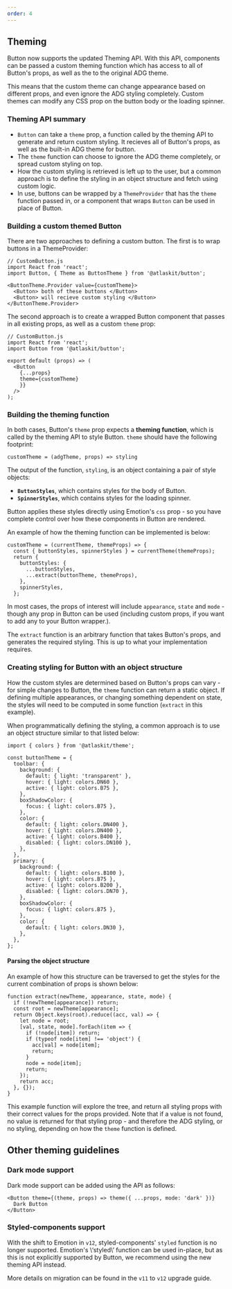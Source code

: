 ```yaml
---
order: 4
---
```


## Theming

Button now supports the updated Theming API. With this API, components can be passed a custom theming function which has access to all of Button's props, as well as the to the original ADG theme.

This means that the custom theme can change appearance based on different props, and even ignore the ADG styling completely. Custom
themes can modify any CSS prop on the button body or the loading spinner.

### Theming API summary

- `Button` can take a `theme` prop, a function called by the theming API to generate and return custom styling. It recieves all of Button's props, as well as the built-in ADG theme for button.
- The `theme` function can choose to ignore the ADG theme completely, or spread custom styling on top.
- How the custom styling is retrieved is left up to the user, but a common approach is to define the styling in an object structure and fetch using custom logic.
- In use, buttons can be wrapped by a `ThemeProvider` that has the `theme` function passed in, or a component that wraps `Button` can be used in place of Button.

### Building a custom themed Button

There are two approaches to defining a custom button. The first is to wrap buttons in a ThemeProvider:

```
// CustomButton.js
import React from 'react';
import Button, { Theme as ButtonTheme } from '@atlaskit/button';

<ButtonTheme.Provider value={customTheme}>
  <Button> both of these buttons </Button>
  <Button> will recieve custom styling </Button>
</ButtonTheme.Provider>
```

The second approach is to create a wrapped Button component that passes in all existing props, as well as a custom `theme` prop:

```
// CustomButton.js
import React from 'react';
import Button from '@atlaskit/button';

export default (props) => (
  <Button
    {...props}
    theme={customTheme}
    }}
  />
);
```

### Building the theming function

In both cases, Button's `theme` prop expects a **theming function**, which is called by the theming API to style Button. `theme` should have the following footprint:

```
customTheme = (adgTheme, props) => styling
```

The output of the function, `styling`, is an object containing a pair of style objects:

- **`ButtonStyles`**, which contains styles for the body of Button.
- **`SpinnerStyles`**, which contains styles for the loading spinner.

Button applies these styles directly using Emotion's `css` prop - so you have complete control over how these components in Button are rendered.

An example of how the theming function can be implemented is below:

```
customTheme = (currentTheme, themeProps) => {
  const { buttonStyles, spinnerStyles } = currentTheme(themeProps);
  return {
    buttonStyles: {
      ...buttonStyles,
      ...extract(buttonTheme, themeProps),
    },
    spinnerStyles,
  };
```

In most cases, the props of interest will include `appearance`, `state` and `mode` - though any prop in Button can be used (including custom props, if you want to add any to your Button wrapper.).

The `extract` function is an arbitrary function that takes Button's props, and generates the required styling. This is up to what your implementation requires.

### Creating styling for Button with an object structure

How the custom styles are determined based on Button's props can vary - for simple changes to Button, the `theme` function can return a static object. If defining multiple appearances, or changing something dependent on state, the styles will need to be computed in some function (`extract` in this example).

When programmatically defining the styling, a common approach is to use an object structure similar to that listed below:

```
import { colors } from '@atlaskit/theme';

const buttonTheme = {
  toolbar: {
    background: {
      default: { light: 'transparent' },
      hover: { light: colors.DN60 },
      active: { light: colors.B75 },
    },
    boxShadowColor: {
      focus: { light: colors.B75 },
    },
    color: {
      default: { light: colors.DN400 },
      hover: { light: colors.DN400 },
      active: { light: colors.B400 },
      disabled: { light: colors.DN100 },
    },
  },
  primary: {
    background: {
      default: { light: colors.B100 },
      hover: { light: colors.B75 },
      active: { light: colors.B200 },
      disabled: { light: colors.DN70 },
    },
    boxShadowColor: {
      focus: { light: colors.B75 },
    },
    color: {
      default: { light: colors.DN30 },
    },
  },
};
```

#### Parsing the object structure

An example of how this structure can be traversed to get the styles for the current combination of props is shown below:

```
function extract(newTheme, appearance, state, mode) {
  if (!newTheme[appearance]) return;
  const root = newTheme[appearance];
  return Object.keys(root).reduce((acc, val) => {
    let node = root;
    [val, state, mode].forEach(item => {
      if (!node[item]) return;
      if (typeof node[item] !== 'object') {
        acc[val] = node[item];
        return;
      }
      node = node[item];
      return;
    });
    return acc;
  }, {});
}
```

This example function will explore the tree, and return all styling props with their correct values for the props provided. Note that if a value is not found, no value is returned for that styling prop - and therefore the ADG styling, or no styling, depending on how the `theme` function is defined.

## Other theming guidelines

### Dark mode support

Dark mode support can be added using the API as follows:

```
<Button theme={(theme, props) => theme({ ...props, mode: 'dark' })}
  Dark Button
</Button>
```

### Styled-components support

With the shift to Emotion in `v12`, styled-components' `styled` function is no longer supported. Emotion's \‘styled\’ function can be used in-place, but as this is not explicitly supported by Button, we recommend using the new theming API instead.

More details on migration can be found in the `v11` to `v12` upgrade guide.
